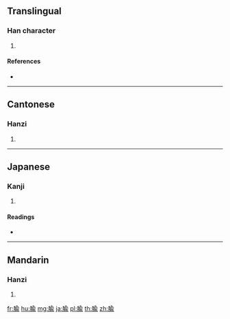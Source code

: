 {{character info/new}}
==Translingual==

===Han character===
{{Han char|rn=130|rad=肉|as=09|sn=13|four=28221|canj=BOMN}}

# {{defn|Han|sort=肉09}}

====References====
* {{Han ref|kx=0988.210|dkj=29682|dj=1441.010|hdz=32098.050|uh=8167|ud=33127|bh=DF7D|bd=57213}}

----

==Cantonese==

===Hanzi===
{{yue-hanzi|jyut=|y=syu6}}

# {{defn|lang=yue|sort=肉09}}

----

==Japanese==

===Kanji===
{{ja-kanji|grade=|rs=肉09}}

# {{defn|lang=ja|sort=肉09}}

====Readings====
* {{ja-readings|on=[[しゅ]] (shu), [[ゆ]] (yu)|kun=|nanori=}}

----

==Mandarin==

===Hanzi===
{{cmn-hanzi|pin=[[shù]] ([[shu4]]), [[yú]] ([[yu2]])|wg=shu<sup>4</sup>, yü<sup>2</sup>}}

# {{defn|lang=cmn|sort=肉09}}

[[fr:腧]]
[[hu:腧]]
[[mg:腧]]
[[ja:腧]]
[[pl:腧]]
[[th:腧]]
[[zh:腧]]